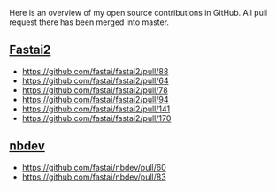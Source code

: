 
Here is an overview of my open source contributions in GitHub.
All pull request there has been merged into master.

## [Fastai2](https://github.com/fastai/fastai2)
* https://github.com/fastai/fastai2/pull/88
* https://github.com/fastai/fastai2/pull/64
* https://github.com/fastai/fastai2/pull/78
* https://github.com/fastai/fastai2/pull/94
* https://github.com/fastai/fastai2/pull/141
* https://github.com/fastai/fastai2/pull/170

## [nbdev](https://github.com/fastai/nbdev)
* https://github.com/fastai/nbdev/pull/60
* https://github.com/fastai/nbdev/pull/83
